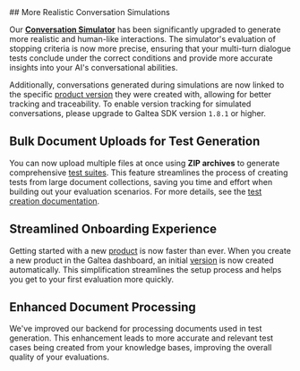 <Update label="2025-09-08" description="Smarter Simulations, Bulk Uploads, and Streamlined Onboarding">
## More Realistic Conversation Simulations

Our **[Conversation Simulator](/concepts/product/test/case/conversation-simulator)** has been significantly upgraded to generate more realistic and human-like interactions. The simulator's evaluation of stopping criteria is now more precise, ensuring that your multi-turn dialogue tests conclude under the correct conditions and provide more accurate insights into your AI's conversational abilities.

Additionally, conversations generated during simulations are now linked to the specific [product version](/concepts/product/version) they were created with, allowing for better tracking and traceability.
<Warning>
  To enable version tracking for simulated conversations, please upgrade to Galtea SDK version `1.8.1` or higher.
</Warning>

## Bulk Document Uploads for Test Generation

You can now upload multiple files at once using **ZIP archives** to generate comprehensive [test suites](/concepts/product/test). This feature streamlines the process of creating tests from large document collections, saving you time and effort when building out your evaluation scenarios. For more details, see the [test creation documentation](/sdk/api/test/create).

## Streamlined Onboarding Experience

Getting started with a new [product](/concepts/product) is now faster than ever. When you create a new product in the Galtea dashboard, an initial [version](/concepts/product/version) is now created automatically. This simplification streamlines the setup process and helps you get to your first evaluation more quickly.

## Enhanced Document Processing

We've improved our backend for processing documents used in test generation. This enhancement leads to more accurate and relevant test cases being created from your knowledge bases, improving the overall quality of your evaluations.
</Update>